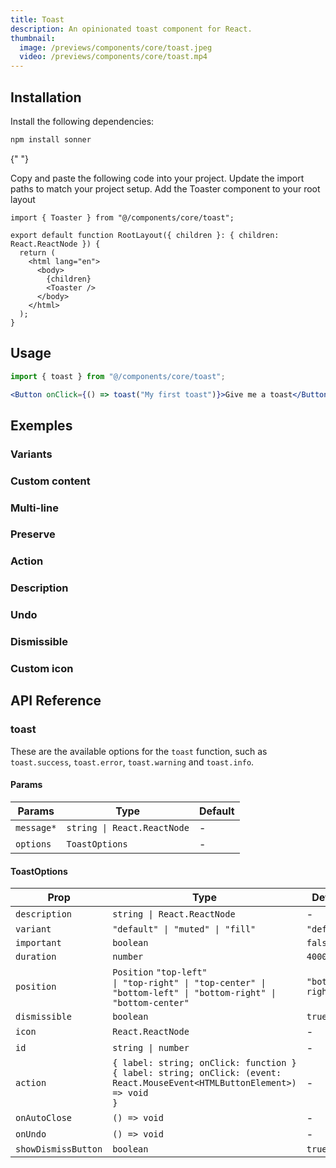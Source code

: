 ```yaml
---
title: Toast
description: An opinionated toast component for React.
thumbnail:
  image: /previews/components/core/toast.jpeg
  video: /previews/components/core/toast.mp4
---
```


<ComponentPreview name="demos/components/core/toast/default" />

## Installation

<Steps>
  <Step>Install the following dependencies:</Step>

```bash
npm install sonner
```

{" "}

<Step>Copy and paste the following code into your project.</Step>
<ComponentSource name="components/core/default/toast" />
<Step>Update the import paths to match your project setup.</Step>
<Step>Add the Toaster component to your root layout</Step>

```tsx
import { Toaster } from "@/components/core/toast";

export default function RootLayout({ children }: { children: React.ReactNode }) {
  return (
    <html lang="en">
      <body>
        {children}
        <Toaster />
      </body>
    </html>
  );
}
```

</Steps>

## Usage

```jsx
import { toast } from "@/components/core/toast";
```

```jsx
<Button onClick={() => toast("My first toast")}>Give me a toast</Button>
```

## Exemples

### Variants

<ComponentPreview name="demos/components/core/toast/variants" />

### Custom content

<ComponentPreview name="demos/components/core/toast/custom-content" />

### Multi-line

<ComponentPreview name="demos/components/core/toast/multi-line" />

### Preserve

<ComponentPreview name="demos/components/core/toast/preserve" />

### Action

<ComponentPreview name="demos/components/core/toast/action" />

### Description

<ComponentPreview name="demos/components/core/toast/description" />

### Undo

<ComponentPreview name="demos/components/core/toast/undo" />

### Dismissible

<ComponentPreview name="demos/components/core/toast/dismissible" />

### Custom icon

<ComponentPreview name="demos/components/core/toast/custom-icon" />

## API Reference

### toast

These are the available options for the `toast` function, such as `toast.success`, `toast.error`, `toast.warning` and `toast.info`.

#### Params

| Params     | Type                        | Default |
| ---------- | --------------------------- | ------- |
| `message*` | `string \| React.ReactNode` | -       |
| `options`  | `ToastOptions`              | -       |

#### ToastOptions

| Prop                | Type                                                                                                                                                                        | Default          |
| ------------------- | --------------------------------------------------------------------------------------------------------------------------------------------------------------------------- | ---------------- |
| `description`       | `string \| React.ReactNode`                                                                                                                                                 | -                |
| `variant`           | `"default" \| "muted" \| "fill"`                                                                                                                                            | `"default"`      |
| `important`         | `boolean`                                                                                                                                                                   | `false`          |
| `duration`          | `number`                                                                                                                                                                    | `4000`           |
| `position`          | `Position` <Info className="min-w-none"><Code>"top-left" \| "top-right" \| "top-center" \| "bottom-left" \| "bottom-right" \| "bottom-center"</Code></Info>                 | `"bottom-right"` |
| `dismissible`       | `boolean`                                                                                                                                                                   | `true`           |
| `icon`              | `React.ReactNode`                                                                                                                                                           | -                |
| `id`                | `string \| number`                                                                                                                                                          | -                |
| `action`            | `{ label: string; onClick: function }` <Info className="min-w-none"><Code>\{ label: string; onClick: (event: React.MouseEvent\<HTMLButtonElement\>) => void }</Code></Info> | -                |
| `onAutoClose`       | `() => void`                                                                                                                                                                | -                |
| `onUndo`            | `() => void`                                                                                                                                                                | -                |
| `showDismissButton` | `boolean`                                                                                                                                                                   | `true`           |

